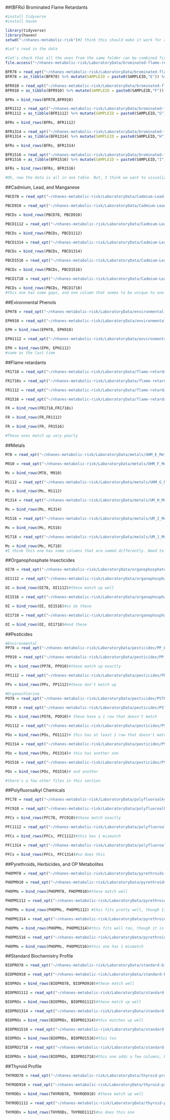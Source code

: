 ##(BFRs) Brominated Flame Retardants
```r
#install tidyverse
#install haven

library(tidyverse)
library(haven)
setwd("~/nhanes-metabolic-risk")#I think this should make it work for anyone who has the repository as long as they put it in their home directory

#Let's read in the data

#let's check that all the ones from the same folder can be combined first
file.access("~/nhanes-metabolic-risk/LaboratoryData/brominated-flame-retardant/BFRPOL_E_Brominated_Flame_Retardants_2007-2008.xpt",4)#checks if the file is accessible. If it returns 0, r can access it

BFR78 = read_xpt("~/nhanes-metabolic-risk/LaboratoryData/brominated-flame-retardant/BFRPOL_E_Brominated_Flame_Retardants_2007-2008.xpt")
BFR78 = as_tibble(BFR78) %>% mutate(SAMPLEID = paste0(SAMPLEID,"E")) %>% mutate(YEAR = '2007-2008') %>% rename(RIDRETH3 = ETHNICTY)

BFR910 = read_xpt("~/nhanes-metabolic-risk/LaboratoryData/brominated-flame-retardant/BFRPOL_F_Brominated_Flame_Retardants_2009-2010.xpt")
BFR910 = as_tibble(BFR910) %>% mutate(SAMPLEID = paste0(SAMPLEID,"F")) %>% mutate(YEAR = '2009-2010') %>% rename(RIDRETH3 = RIDRETH1)

BFRs = bind_rows(BFR78,BFR910)

BFR1112 = read_xpt("~/nhanes-metabolic-risk/LaboratoryData/brominated-flame-retardant/BFRPOL_G_Brominated_Flame_Retardants_2011-2012.xpt")
BFR1112 = as_tibble(BFR1112) %>% mutate(SAMPLEID = paste0(SAMPLEID,"G")) %>% mutate(YEAR = '2011-2012')

BFRs = bind_rows(BFRs, BFR1112)

BFR1314 = read_xpt("~/nhanes-metabolic-risk/LaboratoryData/brominated-flame-retardant/BFRPOL_H_Brominated_Flame_Retardants_2013-2014.xpt")
BFR1314 = as_tibble(BFR1314) %>% mutate(SAMPLEID = paste0(SAMPLEID,"H")) %>% mutate(YEAR = '2013-2014')

BFRs = bind_rows(BFRs, BFR1314)

BFR1516 = read_xpt("~/nhanes-metabolic-risk/LaboratoryData/brominated-flame-retardant/BFRPOL_I_Brominated_Flame_Retardants_2015-2016.xpt")
BFR1516 = as_tibble(BFR1516) %>% mutate(SAMPLEID = paste0(SAMPLEID,"I")) %>% mutate(YEAR = '2015-2016')

BFRs = bind_rows(BFRs, BFR1516)

#Ok, now the data is all in one table. But, I think we want to visualize all the POPs in one figure, or at least have one figure per year if there are too many. This means I need to combine them together to get the total levels of BFRs. I figure I can just add them, but I need to make them be in the same units

```
##Cadmium, Lead, and Manganese
```r
PBCD78 = read_xpt("~/nhanes-metabolic-risk/LaboratoryData/Cadmium-Lead-and-manganese/PBCD_E_Cadmium_Lead_and_Total_Mercury_2007-2008.xpt") %>% mutate(YEAR = '2007-2008')

PBCD910 = read_xpt("~/nhanes-metabolic-risk/LaboratoryData/Cadmium-Lead-and-manganese/PBCD_F_Cadmium_Lead_and_Total_Mercury_2009-2010.xpt") %>% mutate(YEAR = '2009-2010')

PBCDs = bind_rows(PBCD78, PBCD910)

PBCD1112 = read_xpt("~/nhanes-metabolic-risk/LaboratoryData/Cadmium-Lead-and-manganese/PBCD_G_Cadmium_Lead_Total Mercury_Selenium_and_Manganese_2011-2012.xpt") %>% mutate(YEAR = '2011-2012')

PBCDs = bind_rows(PBCDs, PBCD1112)

PBCD1314 = read_xpt("~/nhanes-metabolic-risk/LaboratoryData/Cadmium-Lead-and-manganese/PBCD_H_Cadmium_Lead_Total Mercury_Selenium_and_Manganese_2013-2014.xpt") %>% mutate(YEAR = '2013-2014')

PBCDs = bind_rows(PBCDs, PBCD1314)

PBCD1516 = read_xpt("~/nhanes-metabolic-risk/LaboratoryData/Cadmium-Lead-and-manganese/PBCD_I_Cadmium_Lead_Total Mercury_Selenium_and_Manganese_2015-2016.xpt") %>% mutate(YEAR = '2015-2016')

PBCDs = bind_rows(PBCDs, PBCD1516)

PBCD1718 = read_xpt("~/nhanes-metabolic-risk/LaboratoryData/Cadmium-Lead-and-manganese/PBCD_J_Cadmium_Lead_Total Mercury_Selenium_and_Manganese_2017-2018.xpt") %>% mutate(YEAR = '2017-2018')

PBCDs = bind_rows(PBCDs, PBCD1718)
#this one has some gaps, and one column that seems to be unique to one table? I'm not sure which one it comes from, but it's called WTSH2YR
```
##Evironmental Phenols
```r
EPH78 = read_xpt("~/nhanes-metabolic-risk/LaboratoryData/environmental-phenols/EPH_E_Environmental_Phenols_2007-2008.xpt") %>% mutate(YEAR = '2007-2008')

EPH910 = read_xpt("~/nhanes-metabolic-risk/LaboratoryData/environmental-phenols/EPH_F_Environmental_Phenols_2009-2010.xpt") %>% mutate(YEAR = '2009-2010')

EPH = bind_rows(EPH78, EPH910)

EPH1112 = read_xpt("~/nhanes-metabolic-risk/LaboratoryData/environmental-phenols/EPH_G__Environmental_Phenols_2011-2012.xpt") %>% mutate(YEAR = '2011-2012')

EPH = bind_rows(EPH, EPH1112)
#same as the last time
```
##Flame retardants
```r
FR1718 = read_xpt("~/nhanes-metabolic-risk/LaboratoryData/flame-retardants/FR_J_Flame_Retardants_2017-2018.xpt") %>% mutate(YEAR = '2017-2018')

FR1718s = read_xpt("~/nhanes-metabolic-risk/LaboratoryData/flame-retardants/SSFR_J_Flame_Retardants_surplus_2017-2018.xpt") %>% mutate(YEAR = '2017-2018')

FR1112 = read_xpt("~/nhanes-metabolic-risk/LaboratoryData/flame-retardants/SSFR_G_Flame_Retardants_surplus_2011-2012.xpt") %>% mutate(YEAR = '2011-2012')

FR1516 = read_xpt("~/nhanes-metabolic-risk/LaboratoryData/flame-retardants/SSFR_I_Flame_Retardants_surplus_2015-2016.xpt") %>% mutate(YEAR = '2015-2016')

FR = bind_rows(FR1718,FR1718s)

FR = bind_rows(FR,FR1112)

FR = bind_rows(FR, FR1516)

#These ones match up very poorly
```
##Metals
```r
M78 = read_xpt("~/nhanes-metabolic-risk/LaboratoryData/metals/UHM_E_Metals_2007-2008.xpt") %>% mutate(YEAR = '2007-2008')

M910 = read_xpt("~/nhanes-metabolic-risk/LaboratoryData/metals/UHM_F_Metals_2009-2010.xpt") %>% mutate(YEAR = '2009-2010')

Ms = bind_rows(M78, M910)

M1112 = read_xpt("~/nhanes-metabolic-risk/LaboratoryData/metals/UHM_G_Metals_2011-2012.xpt") %>% mutate(YEAR = '2011-2012')

Ms = bind_rows(Ms, M1112)

M1314 = read_xpt("~/nhanes-metabolic-risk/LaboratoryData/metals/UM_H_Metals_2013-2014.xpt") %>% mutate(YEAR = '2013-2014')

Ms = bind_rows(Ms, M1314)

M1516 = read_xpt("~/nhanes-metabolic-risk/LaboratoryData/metals/UM_I_Metals_2015-2016.xpt") %>% mutate(YEAR = '2015-2016')

Ms = bind_rows(Ms, M1516)

M1718 = read_xpt("~/nhanes-metabolic-risk/LaboratoryData/metals/UM_J_Metals_2017-2018.xpt") %>% mutate(YEAR = '2017-2018')

Ms = bind_rows(Ms, M1718)
#I think this one has some columns that are named differently. Need to check
```
##Organophosphate Insecticides
```r
OI78 = read_xpt("~/nhanes-metabolic-risk/LaboratoryData/organophosphate-insecticides/OPD_E_Organophosphate_Insecticides_2007-2008.xpt") %>% mutate(YEAR = '2007-2008')

OI1112 = read_xpt("~/nhanes-metabolic-risk/LaboratoryData/organophosphate-insecticides/OPD_G_Organophosphate_Insecticides_2011-2012.xpt") %>% mutate(YEAR = '2011-2012')

OI = bind_rows(OI78, OI1112)#these match up well

OI1516 = read_xpt("~/nhanes-metabolic-risk/LaboratoryData/organophosphate-insecticides/OPD_I_Organophosphate_Insecticides_2015-2016.xpt") %>% mutate(YEAR = '2015-2016')

OI = bind_rows(OI, OI1516)#so do these

OI1718 = read_xpt("~/nhanes-metabolic-risk/LaboratoryData/organophosphate-insecticides/OPD_J_Organophosphate_Insecticides_2017-2018.xpt") %>% mutate(YEAR = '2017-2018')

OI = bind_rows(OI, OI1718)#and these
```
##Pesticides
```r
#Environmental
PP78 = read_xpt("~/nhanes-metabolic-risk/LaboratoryData/pesticides/PP_E_Pesticides_Evironmental_2007-2008.xpt") %>% mutate(YEAR = '2007-2008')

PP910 = read_xpt("~/nhanes-metabolic-risk/LaboratoryData/pesticides/PP_F_Pesticides_Evironmental_2009-2010.xpt") %>% mutate(YEAR = '2009-2010')

PPs = bind_rows(PP78, PP910)#these match up exactly

PP1112 = read_xpt("~/nhanes-metabolic-risk/LaboratoryData/pesticides/PP_G_Pesticides_Evironmental_2011-2012.xpt") %>% mutate(YEAR = '2009-2010')

PPs = bind_rows(PPs, PP1112)#these don't match up

#Organochlorine
PO78 = read_xpt("~/nhanes-metabolic-risk/LaboratoryData/pesticides/PSTPOL_E_Organochlorine_Pesticides_2007-2008.xpt") %>% mutate(YEAR = '2007-2008')

PO910 = read_xpt("~/nhanes-metabolic-risk/LaboratoryData/pesticides/PSTPOL_F_Organochlorine_Pesticides_2009-2010.xpt") %>% mutate(YEAR = '2009-2010')

POs = bind_rows(PO78, PO910)# these have a 1 row that doesn't match

PO1112 = read_xpt("~/nhanes-metabolic-risk/LaboratoryData/pesticides/PSTPOL_G_Organochlorine_Pesticides_2011-2012.xpt") %>% mutate(YEAR = '2011-2012')

POs = bind_rows(POs, PO1112)# this has at least 1 row that doesn't match

PO1314 = read_xpt("~/nhanes-metabolic-risk/LaboratoryData/pesticides/PSTPOL_H_Organochlorine_Pesticides_2013-2014.xpt") %>% mutate(YEAR = '2013-2014')

POs = bind_rows(POs, PO1314)# this has another one

PO1516 = read_xpt("~/nhanes-metabolic-risk/LaboratoryData/pesticides/PSTPOL_I_Organochlorine_Pesticides_2015-2016.xpt") %>% mutate(YEAR = '2015-2016')

POs = bind_rows(POs, PO1516)# and another

#there's a few other files in this section
```
##Polyfluoroalkyl Chemicals
```r
PFC78 = read_xpt("~/nhanes-metabolic-risk/LaboratoryData/polyfluoroalkyl-chemicals/PFC_E_Polyfluoroalkyl_Chemicals_2007-2008.xpt") %>% mutate(YEAR = '2007-2008')

PFC910 = read_xpt("~/nhanes-metabolic-risk/LaboratoryData/polyfluoroalkyl-chemicals/PFC_F_Polyfluoroalkyl_Chemicals_2009-2010.xpt") %>% mutate(YEAR = '2009-2010')

PFCs = bind_rows(PFC78, PFC910)#these match exactly

PFC1112 = read_xpt("~/nhanes-metabolic-risk/LaboratoryData/polyfluoroalkyl-chemicals/PFC_G_Polyfluoroalkyl_Chemicals_2011-2012.xpt") %>% mutate(YEAR = '2010-2012')

PFCs = bind_rows(PFCs, PFC1112)#this has 1 mismatch

PFC1314 = read_xpt("~/nhanes-metabolic-risk/LaboratoryData/polyfluoroalkyl-chemicals/PFAS_H_Polyfluoroalkyl_Chemicals_2013-2014.xpt") %>% mutate(YEAR = '2013-2014')

PFCs = bind_rows(PFCs, PFC1314)#so does this
```
##Pyrethroids, Herbicides, and OP Metabolites
```r
PHOPM78 = read_xpt("~/nhanes-metabolic-risk/LaboratoryData/pyrethroids-herbicides-and-OP-metabolites/UPHOPM_E_Pyrethroids_Herbicides_and_OPs_2007-2008.xpt") %>% mutate(YEAR = '2007-2008')

PHOPM910 = read_xpt("~/nhanes-metabolic-risk/LaboratoryData/pyrethroids-herbicides-and-OP-metabolites/UPHOPM_F_Pyrethroids_Herbicides_and_OPs_2009-2010.xpt") %>% mutate(YEAR = '2009-2010')

PHOPMs = bind_rows(PHOPM78, PHOPM910)#these match well

PHOPM1112 = read_xpt("~/nhanes-metabolic-risk/LaboratoryData/pyrethroids-herbicides-and-OP-metabolites/UPHOPM_G_Pyrethroids_Herbicides_and_OPs_2011-2012.xpt") %>% mutate(YEAR = '2011-2012')

PHOPMs = bind_rows(PHOPMs, PHOPM1112) #this fits pretty well, though 1112 is missing a lot of columns. But all the ones it has matches

PHOPM1314 = read_xpt("~/nhanes-metabolic-risk/LaboratoryData/pyrethroids-herbicides-and-OP-metabolites/UPHOPM_H_Pyrethroids_Herbicides_and_OPs_2013-2014.xpt") %>% mutate(YEAR = '2013-2014')

PHOPMs = bind_rows(PHOPMs, PHOPM1314)#this fits well too, though it is also missing columns

PHOPM1516 = read_xpt("~/nhanes-metabolic-risk/LaboratoryData/pyrethroids-herbicides-and-OP-metabolites/UPHOPM_I_Pyrethroids_Herbicides_and_OPs_2015-2016.xpt") %>% mutate(YEAR = '2015-2016')

PHOPMs = bind_rows(PHOPMs, PHOPM1516)#this one has 1 mismatch
```
##Standard Biochemistry Profile
```r
BIOPRO78 = read_xpt("~/nhanes-metabolic-risk/LaboratoryData/standard-biochemistry-profile/BIOPRO_E_Standard_Biochemistry_Profile_2007-2008.xpt") %>% mutate(YEAR = '2007-2008')

BIOPRO910 = read_xpt("~/nhanes-metabolic-risk/LaboratoryData/standard-biochemistry-profile/BIOPRO_F_Standard_Biochemistry_Profile_2009-2010.xpt") %>% mutate(YEAR = '2009-2010')

BIOPROs = bind_rows(BIOPRO78, BIOPRO910)#these match well

BIOPRO1112 = read_xpt("~/nhanes-metabolic-risk/LaboratoryData/standard-biochemistry-profile/BIOPRO_G_Standard_Biochemistry_Profile_2011-2012.xpt") %>% mutate(YEAR = '2011-2012')

BIOPROs = bind_rows(BIOPROs, BIOPRO1112)#these match up well

BIOPRO1314 = read_xpt("~/nhanes-metabolic-risk/LaboratoryData/standard-biochemistry-profile/BIOPRO_H_Standard_Biochemistry_Profile_2013-2014.xpt") %>% mutate(YEAR = '2013-2014')

BIOPROs = bind_rows(BIOPROs, BIOPRO1314)#this matches up well

BIOPRO1516 = read_xpt("~/nhanes-metabolic-risk/LaboratoryData/standard-biochemistry-profile/BIOPRO_I_Standard_Biochemistry_Profile_2015-2016.xpt") %>% mutate(YEAR = '2015-2016')

BIOPROs = bind_rows(BIOPROs, BIOPRO1516)#this too

BIOPRO1718 = read_xpt("~/nhanes-metabolic-risk/LaboratoryData/standard-biochemistry-profile/BIOPRO_J_Standard_Biochemistry_Profile_2017-2018.xpt") %>% mutate(YEAR = '2017-2018')

BIOPROs = bind_rows(BIOPROs, BIOPRO1718)#this one adds a few columns, but it looks like most of them are in common

```
##Thyroid Profile
```r
THYROD78 = read_xpt("~/nhanes-metabolic-risk/LaboratoryData/thyroid-profile/THYROD_E_Thyroid_Profile_2007-2008.xpt") %>% mutate(YEAR = '2007-2008')

THYROD910 = read_xpt("~/nhanes-metabolic-risk/LaboratoryData/thyroid-profile/THYROD_F_Thyroid_Profile_2009-2010.xpt") %>% mutate(YEAR = '2009-2010')

THYRODs = bind_rows(THYROD78, THYROD910) #these match up well

THYROD1112 = read_xpt("~/nhanes-metabolic-risk/LaboratoryData/thyroid-profile/THYROD_G_Thyroid_Profile_2011-2012.xpt") %>% mutate(YEAR = '2011-2012')

THYRODs = bind_rows(THYRODs, THYROD1112)#so does this one
```

